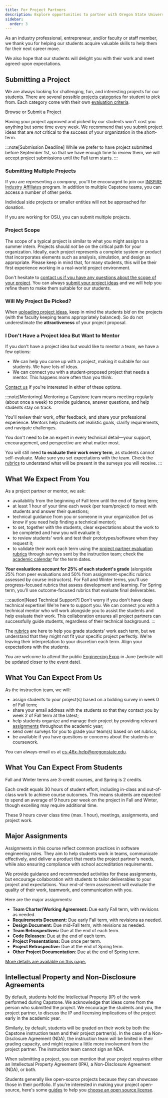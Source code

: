 ```yaml
---
title: For Project Partners
description: Explore opportunities to partner with Oregon State University's Computer Science Capstone program, guiding students through real-world projects. Learn about submission guidelines, expectations, and how mentors contribute to student success.
sidebar:
  order: 3
---
```



As an industry professional, entrepreneur, and/or faculty or staff member, we thank you for helping our students acquire valuable skills to help them for their next career move.

We also hope that our students will delight you with their work and meet agreed-upon expectations.

## Submitting a Project

We are always looking for challenging, fun, and interesting projects for our students. There are several possible [projects categories](/practicalities/categories/) for student to pick from. Each category come with their own [evaluation criteria](/project-evaluation/project-partner-evaluation/#verification-and-validation).

<div class="cta text-center">
  <LinkButton
    href="https://eecs.engineering.oregonstate.edu/capstone/submission/pages/"
    variant="primary"
    icon="external"
    iconPlacement="start"
    target="_blank"
  >
    Browse or Submit a Project
  </LinkButton>
</div>

Having your project approved and picked by our students won't cost you anything but some time every week. We recommend that you submit project ideas that are *not* critical to the success of your organization in the short-term.

:::note[Submission Deadline]
While we prefer to have project submitted before September 1st, so that we have enough time to review them, we will accept project submissions until the Fall term starts.
:::

### Submitting Multiple Projects

If you are representing a *company*, you'll be encouraged to join our [INSPiRE Industry Affiliates](https://engineering.oregonstate.edu/EECS/alumni-industry/student-engagement/inspire) program. In addition to multiple Capstone teams, you can access a number of other perks.

Individual side projects or smaller entities will not be approached for donation.

If you are working for OSU, you can submit multiple projects.

### Project Scope

The scope of a typical project is similar to what you might assign to a summer intern. Projects should *not* be on the critical path for your organization. Ideally, each project represents a complete system or product that incorporates elements such as analysis, simulation, and design as appropriate. Please keep in mind that, for many students, this will be their first experience working in a real-world project environment.

Don't hesitate to [contact us if you have any questions about the scope of your project](mailto:cs-46x-help@oregonstate.edu). You can always [submit your project ideas](https://eecs.engineering.oregonstate.edu/capstone/submission/pages/) and we will help you refine them to make them suitable for our students.

### Will My Project Be Picked?

When [uploading project ideas](https://eecs.engineering.oregonstate.edu/capstone/submission/pages/), keep in mind the students *bid* on the projects (with the faculty keeping teams appropriately balanced). So do not underestimate the **attractiveness** of your project proposal.

### I Don't Have a Project Idea But Want to Mentor

If you don't have a project idea but would like to mentor a team, we have a few options:

- We can  help you come up with a project, making it suitable for our students. We have lots of ideas.
- We can connect you with a student-proposed project that needs a mentor. This happens more often than you think.

[Contact us](mailto:cs-46x-help@oregonstate.edu) if you're interested in either of these options.

:::note[Mentoring]
Mentoring a Capstone team means meeting regularly (about once a week) to provide guidance, answer questions, and help students stay on track. 

You'll review their work, offer feedback, and share your professional experience. Mentors help students set realistic goals, clarify requirements, and navigate challenges. 

You don't need to be an expert in every technical detail—your support, encouragement, and perspective are what matter most.

You will still need **to evaluate their work every term**, as students cannot self-evaluate. Make sure you set expectations with the team. Check the [rubrics](/project-evaluation/project-partner-evaluation/) to understand what will be present in the surveys you will receive.
:::

## What We Expect From You

As a project partner or mentor, we ask:

- availability from the beginning of Fall term until the end of Spring term;
- at least 1 hour of your time each week (per team/project) to meet with students and answer their questions;
- technical guidance from you or someone in your organization (let us know if you need help finding a technical mentor);
- to set, together with the students, clear expectations about the work to be completed and how you will evaluate it;
- to review students' work and test their prototypes/software when they request it;
- to validate their work each term using the [project partner evaluation rubrics](/project-evaluation/project-partner-evaluation/) through surveys sent by the instruction team; check the [academic calendar](https://registrar.oregonstate.edu/osu-academic-calendar) for the term dates.

**Your evaluations account for 25% of each student's grade** (alongside 25% from peer evaluations and 50% from assignment-specific rubrics assessed by course instructors). For Fall and Winter terms, you'll use progress-focused rubrics that assess development and learning. For Spring term, you'll use outcome-focused rubrics that evaluate final deliverables.

:::caution[Need Technical Support?]
Don't worry if you don't have deep technical expertise! We're here to support you. We can connect you with a technical mentor who will work alongside you to assist the students and help evaluate their work. This collaboration ensures all project partners can successfully guide students, regardless of their technical background.
:::

The [rubrics](/project-evaluation/project-partner-evaluation/) are here to help you grade students' work each term, but we understand that they might not fit your specific project perfectly. We're leaving their interpretation to your discretion each term. Align your expectations with the students.

You are welcome to attend the public [Engineering Expo](https://engineering.oregonstate.edu/events/expo) in June (website will be updated closer to the event date).

## What You Can Expect From Us

As the instruction team, we will:

- assign students to your project(s) based on a bidding survey in week 0 of Fall term;
- share your email address with the students so that they contact you by week 2 of Fall term at the latest;
- help students organize and manage their project by providing relevant [assignments](/project-evaluation/assignments/) throughout the academic year;
- send over surveys for you to grade your team(s) based on set rubrics;
- be available if you have questions or concerns about the students or coursework.

You can always email us at [cs-46x-help@oregonstate.edu](mailto:cs-46x-help@oregonstate.edu).

## What You Can Expect From Students

Fall and Winter terms are 3-credit courses, and Spring is 2 credits.

Each credit equals 30 hours of student effort, including in-class and out-of-class work to achieve course outcomes. This means students are expected to spend an average of 9 hours per week on the project in Fall and Winter, though excelling may require additional time.

These 9 hours cover class time (max. 1 hour), meetings, assignments, and project work.

## Major Assignments

Assignments in this course reflect common practices in software engineering roles. They aim to help students work in teams, communicate effectively, and deliver a product that meets the project partner's needs, while also ensuring compliance with school accreditation requirements.

We provide guidance and recommended activities for these assignments, but encourage collaboration with students to tailor deliverables to your project and expectations. Your end-of-term assessment will evaluate the quality of their work, teamwork, and communication with you.

Here are the major assignments:

- **Team Charter/Working Agreement:** Due early Fall term, with revisions as needed.
- **Requirements Document:** Due early Fall term, with revisions as needed.
- **Design Document:** Due mid-Fall term, with revisions as needed.
- **Team Retrospectives:** Due at the end of each term.
- **Code Releases:** Due at the end of each term.
- **Project Presentations:** Due once per term.
- **Project Retrospective:** Due at the end of Spring term.
- **Other Project Documentation**: Due at the end of Spring term.

[More details are available on this page.](/project-evaluation/assignments/)

## Intellectual Property and Non-Disclosure Agreements

By default, students hold the Intellectual Property (IP) of the work performed during Capstone. We acknowledge that ideas come from the person who submitted the project. We encourage the students and you, the project partner, to discuss the IP and licensing implications of the project early in the academic year.

Similarly, by default, students will be graded on their work by both the Capstone instruction team and their project partner(s). In the case of a Non-Disclosure Agreement (NDA), the instruction team will be limited in their grading capacity, and might require a little more involvement from the project partner. The instruction team cannot sign an NDA.

When submitting a project, you can mention that your project requires either an Intellectual Property Agreement (IPA), a Non-Disclosure Agreement (NDA), or both. 

Students generally like open-source projects because they can showcase those in their portfolio. If you're interested in making your project open-source, here's some [guides](https://github.com/readme/guides/open-source-licensing) to help you [choose an open source license](https://choosealicense.com/).

